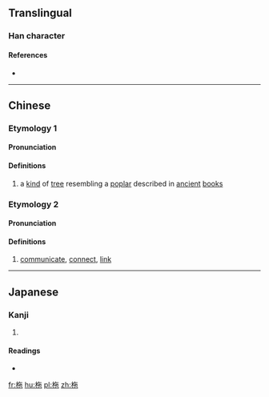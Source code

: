 ==Translingual==

===Han character===
{{Han char|rn=75|rad=木|as=05|sn=9|four=48912|canj=DOPD|ids=⿰木㐌}}

====References====
* {{Han ref|kx=0518.050|dkj=14600|dj=0906.070|hdz=21184.100|uh=67C2|ud=26562|bh=CF51|bd=53073}}

----

==Chinese==
{{zh-forms}}

===Etymology 1===
====Pronunciation====
{{zh-pron
|m=yí
|c=ji4,ci2
|mc=
|oc=
|ma=
|cat=n
}}

====Definitions====
# a [[kind]] of [[tree]] resembling a [[poplar]] described in [[ancient]] [[book]]s

===Etymology 2===
====Pronunciation====
{{zh-pron
|m=duò
|c=to4
|ma=
|cat=n,v
}}

====Definitions====
{{zh-see|舵|v}}
# [[communicate]], [[connect]], [[link]]

----

==Japanese==

===Kanji===
{{ja-kanji|grade=|rs=木05}}

# {{defn|lang=ja|sort=木05}}

====Readings====
* {{ja-readings|on=[[い]] (i), [[り]] (ri), [[た]] (ta), [[だ]] (da)|kun=[[かじ]] (kaji)}}

[[fr:柂]]
[[hu:柂]]
[[pl:柂]]
[[zh:柂]]